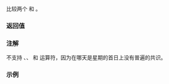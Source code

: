 {{cpp/chrono/title|1=operator=={{small|(std::chrono::weekday)}}}}
{{cpp/chrono/weekday/navbar}}
{{dcl begin}}
{{dcl header|chrono}}
{{dcl|since=c++20|1=
constexpr bool operator==( const std::chrono::weekday&amp; x,
                           const std::chrono::weekday&amp; y ) noexcept;
}}
{{dcl end}}

比较两个 {{lc|std::chrono::weekday}} {{c|x}} 和 {{c|y}}。

{{cpp/note synthesized eq}}

=== 返回值 ===
{{c|1=x.c_encoding() == y.c_encoding()}}

=== 注解 ===
{{tt|weekday}} 不支持 {{tt|&lt;}}、{{tt|1=&lt;=}}、{{tt|&gt;}} 和 {{tt|1=&gt;=}} 运算符，因为在哪天是星期的首日上没有普遍的共识。

=== 示例 ===
{{example
|code=
#include &lt;chrono&gt;

int main()
{
    using namespace std::literals;
 
    constexpr std::chrono::weekday wd1{2};
    constexpr std::chrono::weekday wd2{std::chrono::Friday};
    static_assert(wd1 != wd2);

    // 1313 年 1 月 13 日是星期五
    constexpr std::chrono::weekday wd3{1313y/1/13d};
    static_assert(wd2 == wd3);
}
}}

{{langlinks|en|es|ja|ru}}